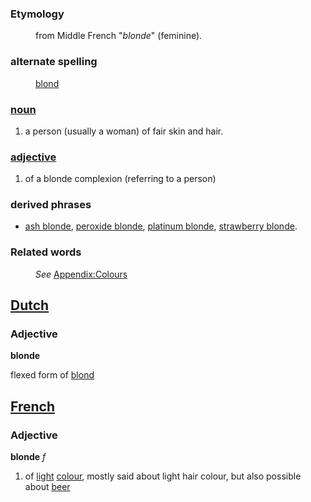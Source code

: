 === Etymology ===
: from Middle French "''blonde''" (feminine).
=== alternate spelling ===
:[[blond]]

===[[noun]]===
#a person (usually a woman) of fair skin and hair.

===[[adjective]]===
#of a blonde complexion (referring to a person)

===derived phrases===
*[[ash blonde]], [[peroxide blonde]], [[platinum blonde]], [[strawberry blonde]].

===Related words===
:''See'' [[Wiktionary_Appendix:Colours|Appendix:Colours]]

==[[Dutch]]==

=== Adjective ===

'''blonde'''

flexed form of [[blond]]

==[[French]]==

=== Adjective ===

'''blonde''' ''f''

# of [[light]] [[colour]], mostly said about light hair colour, but also possible about [[beer]]